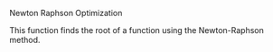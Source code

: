 Newton Raphson Optimization

This function finds the root of a function using the Newton-Raphson method.
